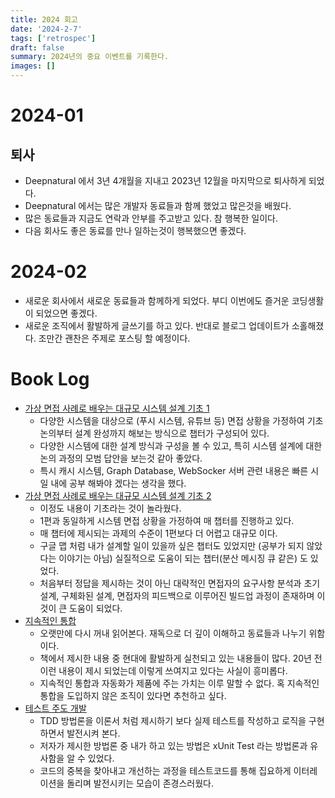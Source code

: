 ```yaml
---
title: 2024 회고
date: '2024-2-7'
tags: ['retrospec']
draft: false
summary: 2024년의 중요 이벤트를 기록한다.
images: []
---
```


# 2024-01

## 퇴사

- Deepnatural 에서 3년 4개월을 지내고 2023년 12월을 마지막으로 퇴사하게 되었다.
- Deepnatural 에서는 많은 개발자 동료들과 함께 했었고 많은것을 배웠다.
- 많은 동료들과 지금도 연락과 안부를 주고받고 있다. 참 행복한 일이다.
- 다음 회사도 좋은 동료를 만나 일하는것이 행복했으면 좋겠다.

# 2024-02

- 새로운 회사에서 새로운 동료들과 함께하게 되었다. 부디 이번에도 즐거운 코딩생활이 되었으면 좋겠다.
- 새로운 조직에서 활발하게 글쓰기를 하고 있다. 반대로 블로그 업데이트가 소홀해졌다. 조만간 괜찬은 주제로 포스팅 할 예정이다.

# Book Log

- [가상 면접 사례로 배우는 대규모 시스템 설계 기초 1](https://product.kyobobook.co.kr/detail/S000001033116)
  - 다양한 시스템을 대상으로 (푸시 시스템, 유튜브 등) 면접 상황을 가정하여 기초 논의부터 설계 완성까지 해보는 방식으로 챕터가 구성되어 있다. 
  - 다양한 시스템에 대한 설계 방식과 구성을 볼 수 있고, 특히 시스템 설계에 대한 논의 과정의 모범 답안을 보는것 같아 좋았다.
  - 특시 캐시 시스템, Graph Database, WebSocker 서버 관련 내용은 빠른 시일 내에 공부 해봐야 겠다는 생각을 했다.
- [가상 면접 사례로 배우는 대규모 시스템 설계 기초 2](https://product.kyobobook.co.kr/detail/S000211656186)
  - 이정도 내용이 기초라는 것이 놀라웠다.
  - 1편과 동일하게 시스템 면접 상황을 가정하여 매 챕터를 진행하고 있다. 
  - 매 챕터에 제시되는 과제의 수준이 1편보다 더 어렵고 대규모 이다.
  - 구글 맵 처럼 내가 설계할 일이 있을까 싶은 챕터도 있었지만 (공부가 되지 않았다는 이야기는 아님) 실질적으로 도움이 되는 챕터(분산 메시징 큐 같은) 도 있었다.
  - 처음부터 정답을 제시하는 것이 아닌 대략적인 면접자의 요구사항 분석과 초기 설계, 구체화된 설계, 면접자의 피드백으로 이루어진 빌드업 과정이 존재하며 이것이 큰 도움이 되었다.
- [지속적인 통합](https://product.kyobobook.co.kr/detail/S000001514332)
  - 오랫만에 다시 꺼내 읽어본다. 재독으로 더 깊이 이해하고 동료들과 나누기 위함이다.
  - 책에서 제시한 내용 중 현대에 활발하게 실천되고 있는 내용들이 많다. 20년 전 이런 내용이 제시 되었는데 이렇게 쓰여지고 있다는 사실이 흥미롭다.
  - 지속적인 통합과 자동화가 제품에 주는 가치는 이루 말할 수 없다. 혹 지속적인 통합을 도입하지 않은 조직이 있다면 추천하고 싶다.
- [테스트 주도 개발](https://product.kyobobook.co.kr/detail/S000001032985)
  - TDD 방법론을 이론서 처럼 제시하기 보다 실제 테스트를 작성하고 로직을 구현하면서 발전시켜 본다.
  - 저자가 제시한 방법론 중 내가 하고 있는 방법은 xUnit Test 라는 방법론과 유사함을 알 수 있었다.
  - 코드의 중복을 찾아내고 개선하는 과정을 테스트코드를 통해 집요하게 이터레이션을 돌리며 발전시키는 모습이 존경스러웠다.

